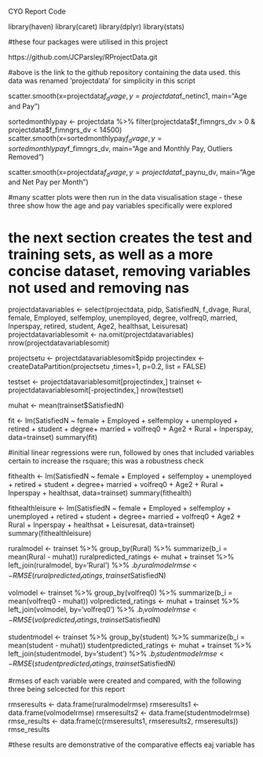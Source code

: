 CYO Report Code

library(haven)
library(caret)
library(dplyr)
library(stats)

#these four packages were utilised in this project

https://github.com/JCParsley/RProjectData.git

#above is the link to the github repository containing the data used. this data was renamed 'projectdata' for simplicity in this script

scatter.smooth(x=projectdata$f_dvage, y=projectdata$f_netinc1, main="Age and Pay")


sortedmonthlypay <- projectdata %>% filter(projectdata$f_fimngrs_dv > 0 & projectdata$f_fimngrs_dv < 14500)
scatter.smooth(x=sortedmonthlypay$f_dvage, y=sortedmonthlypay$f_fimngrs_dv, main="Age and Monthly Pay, Outliers Removed")

scatter.smooth(x=projectdata$f_dvage, y=projectdata$f_paynu_dv, main="Age and Net Pay per Month")

#many scatter plots were then run in the data visualisation stage - these three show how the age and pay variables specifically were explored

# the next section creates the test and training sets, as well as a more concise dataset, removing variables not used and removing nas

projectdatavariables <- select(projectdata, pidp, SatisfiedN, f_dvage, Rural, female, Employed, selfemploy, unemployed, degree, volfreq0, married, lnperspay, retired, student, Age2, healthsat, Leisuresat)
projectdatavariablesomit <- na.omit(projectdatavariables)
nrow(projectdatavariablesomit)

projectsetu <- projectdatavariablesomit$pidp
projectindex <- createDataPartition(projectsetu ,times=1, p=0.2, list = FALSE)

testset <- projectdatavariablesomit[projectindex,]
trainset <- projectdatavariablesomit[-projectindex,]
nrow(testset)

muhat <- mean(trainset$SatisfiedN)

fit <- lm(SatisfiedN ~ female + Employed + selfemploy + unemployed + retired + student + degree+ married + volfreq0 + Age2 + Rural + lnperspay, data=trainset)
summary(fit)

#initial linear regressions were run, followed by ones that included variables certain to increase the rsquare; this was a robustness check

fithealth <- lm(SatisfiedN ~ female + Employed + selfemploy + unemployed + retired + student + degree+ married + volfreq0 + Age2 + Rural + lnperspay + healthsat, data=trainset)
summary(fithealth)

fithealthleisure <- lm(SatisfiedN ~ female + Employed + selfemploy + unemployed + retired + student + degree+ married + volfreq0 + Age2 + Rural + lnperspay + healthsat + Leisuresat, data=trainset)
summary(fithealthleisure)

ruralmodel <- trainset %>% group_by(Rural) %>% summarize(b_i = mean(Rural - muhat))
ruralpredicted_ratings <- muhat + trainset %>% left_join(ruralmodel, by='Rural') %>% .$b_i
ruralmodelrmse <- RMSE(ruralpredicted_ratings, trainset$SatisfiedN)

volmodel <- trainset %>% group_by(volfreq0) %>% summarize(b_i = mean(volfreq0 - muhat))
volpredicted_ratings <- muhat + trainset %>% left_join(volmodel, by='volfreq0') %>% .$b_i
volmodelrmse <- RMSE(volpredicted_ratings, trainset$SatisfiedN)


studentmodel <- trainset %>% group_by(student) %>% summarize(b_i = mean(student - muhat))
studentpredicted_ratings <- muhat + trainset %>% left_join(studentmodel, by=‘student’) %>% .$b_i
studentmodelrmse <- RMSE(studentpredicted_ratings, trainset$SatisfiedN)

#rmses of each variable were created and compared, with the following three being selcected for this report

rmseresults <- data.frame(ruralmodelrmse)
rmseresults1 <- data.frame(volmodelrmse)
rmseresults2 <- data.frame(studentmodelrmse)
rmse_results <- data.frame(c(rmseresults1, rmseresults2, rmseresults))
rmse_results

#these results are demonstrative of the comparative effects eaj variable has